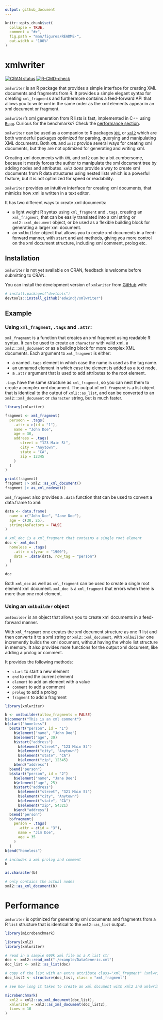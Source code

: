 ```yaml
---
output: github_document
---
```


<!-- README.md is generated from README.Rmd. Please edit that file -->

```r
knitr::opts_chunk$set(
  collapse = TRUE,
  comment = "#>",
  fig.path = "man/figures/README-",
  out.width = "100%"
)
```

# xmlwriter

<!-- badges: start -->
[![CRAN status](https://www.r-pkg.org/badges/version/xmlwriter)](https://CRAN.R-project.org/package=xmlwriter)
[![R-CMD-check](https://github.com/edwindj/xmlwriter/actions/workflows/R-CMD-check.yaml/badge.svg)](https://github.com/edwindj/xmlwriter/actions/workflows/R-CMD-check.yaml)
<!-- badges: end -->

`xmlwriter` is an R package that provides a simple interface for creating XML documents 
and fragments from R. It provides a simple elegant syntax for creating `xml_fragment`s and furthermore
contains a feed-forward API that allows you to write xml
in the same order as the xml elements appear in an xml document or fragment.

`xmlwriter`'s xml generation from R lists is fast, 
implemented in C++ using [`Rcpp`](https://cran.r-project.org/package=Rcpp). 
Curious for the benchmarks? Check the [performance section](#performance).

`xmlwriter` can be used as a companion to R packages [`XML`](https://cran.r-project.org/package=XML) or [`xml2`](https://cran.r-project.org/package=xml2) which are both wonderful packages optimized for parsing,
querying and manipulating XML documents. Both `XML` and `xml2` provide several 
ways for creating xml documents, but they are not optimized for 
generating and writing xml.

Creating xml documents with `XML` and `xml2` can be a bit cumbersome, 
because it mostly 
forces the author to manipulate the xml document tree by adding nodes and attributes.
`xml2` _does_ provide a way to create xml documents from R data structures using
nested lists which is a powerful feature, but it is not optimized for 
speed or readability.

`xmlwriter` provides an intuitive interface for creating xml documents, 
that mimicks how xml is written in a text editor.

It has two different ways to create xml documents:

- a light weight R syntax using `xml_fragment` and `.tags`, creating 
an `xml_fragment`, that can be easily translated into a xml string or 
`xml2::xml_document` object, or be used as a flexible building block for generating
a larger xml document.
- an `xmlbuilder` object that allows you to create xml documents in a 
feed-forward manner, with `start` and `end` methods, giving you more control on the xml document structure, including xml comment, prolog etc.

## Installation

`xmlwriter` is not yet available on CRAN, feedback is welcome before submitting to CRAN.

You can install the development version of `xmlwriter` from [GitHub](https://github.com/) with:

``` r
# install.packages("devtools")
devtools::install_github("edwindj/xmlwriter")
```

## Example

### Using `xml_fragment`, `.tags` and `.attr`:

`xml_fragment` is a function that creates an xml fragment using readable R syntax.
It can be used to create an `character` with valid xml, a `xml2::xml_document` 
or as a building block for more complex XML documents.
Each argument to `xml_fragment` is either:

- a named `.tags` element in which case the name is used as the tag name.
- an unnamed element in which case the element is added as a text node.
- a `.attr` argument that is used to add attributes to the root element.

`.tags` have the same structure as `xml_fragment`, so you can nest them to 
create a complex xml document.
The output of `xml_fragment` is a list object that is identical to the output
of `xml2::as_list`, and can be converted to an 
`xml2::xml_document` or `character` string, but is much faster.

```r
library(xmlwriter)

fragment <- xml_fragment(
  persoon = .tags(
    .attr = c(id = "1"),
    name = "John Doe",
    age = 30,
    address = .tags(
       street = "123 Main St",
       city = "Anytown",
       state = "CA",
       zip = 12345
    )
  )
)

print(fragment)
fragment |> xml2::as_xml_document()
fragment |> as_xml_nodeset()
```
`xml_fragment` also provides a `.data` function that can be used to convert a data.frame to xml:

```r
data <- data.frame(
  name = c("John Doe", "Jane Doe"),
  age = c(30, 25),
  stringsAsFactors = FALSE
)

# xml_doc is a xml_fragment that contains a single root element
doc <- xml_doc(
  homeless = .tags(
    .attr = c(year = "1900"),
    data = .data(data, row_tag = "person")
  )
)

doc
```
Both `xml_doc` as well as `xml_fragment` can be used to create a single root element xml document.
`xml_doc` is a `xml_fragment` that errors when there is more than one root element.

### Using an `xmlbuilder` object

`xmlbuilder` is an object that allows you to create xml documents in a feed-forward manner.

With `xml_fragment` one creates the xml document structure as one R list and 
then converts it to a xml string or `xml2::xml_document`, with `xmlbuilder` one
incremently builds the xml document, without having the whole list structure in memory.
It also provides more functions for the output xml document, like adding a prolog or comment.

It provides the following methods:

- `start` to start a new element
- `end` to end the current element
- `element` to add an element with a value
- `comment` to add a comment
- `prolog` to add a prolog
- `fragment` to add a fragment

```r
library(xmlwriter)

b <- xmlbuilder(allow_fragments = FALSE)
b$comment("This is an xml comment")
b$start("homeless")
  b$start("person", id = "1")
    b$element("name", "John Doe")
    b$element("age", 30)
    b$start("address")
      b$element("street", "123 Main St")
      b$element("city", "Anytown")
      b$element("state", "CA")
      b$element("zip", 12345)
    b$end("address")
  b$end("person")
  b$start("person", id = "2")
    b$element("name", "Jane Doe")
    b$element("age", 25)
    b$start("address")
      b$element("street", "321 Main St")
      b$element("city", "Anytown")
      b$element("state", "CA")
      b$element("zip", 54321)
    b$end("address")
  b$end("person")
  b$fragment(
    person = .tags(
      .attr = c(id = "3"),
      name = "Jim Doe",
      age = 35
    )
  )
b$end("homeless")

# includes a xml prolog and comment
b

as.character(b)

# only contains the actual nodes
xml2::as_xml_document(b)
```


# Performance

`xmlwriter` is optimized for generating xml documents and fragments from a R `list`
structure that is identical to the `xml2::as_list` output.

```r
library(microbenchmark)

library(xml2)
library(xmlwriter)

# read in a sample 600k xml file as a R list str
doc <- xml2::read_xml("./example/DataGeneric.xml")
doc_list <- xml2::as_list(doc)

# copy of the list with an extra attribute class="xml_fragment" (xmlwriter specific)
doc_list2 <- structure(doc_list, class = "xml_fragment")

# see how long it takes to create an xml document with xml2 and xmlwriter

microbenchmark(
  xml2 = xml2::as_xml_document(doc_list),
  xmlwriter = xml2::as_xml_document(doc_list2),
  times = 10
)

```
